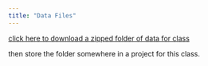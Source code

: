 ```yaml
---
title: "Data Files"
---
```


[click here to download a zipped folder of data for class](data/data_for_class.zip)

then store the folder somewhere in a project for this class.

